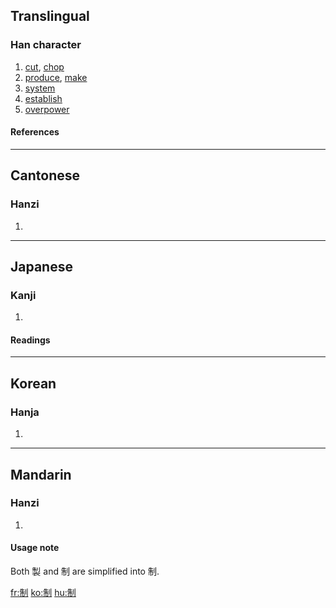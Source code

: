 {{see|製}}

==Translingual==
===Han character===
{{Han char|rn=18|rad=刀|as=06|sn=8|four=2220<sub>0</sub>|canj=竹月中弓 (HBLN)}}
# [[cut]], [[chop]]
# [[produce]], [[make]]
# [[system]]
# [[establish]]
# [[overpower]]
====References====
{{Han ref|kx=0139.020|dkj=01961|dj=0315.100|hdz=10335.010|uh=5236|ud=21046|bh=A8EE|bd=43246}}
----
==Cantonese==
===Hanzi===
{{yue-hanzi|jyut=|y=jai3}}
# {{defn|Cantonese}}
----
==Japanese==
===Kanji===
{{ja-kanji|grade=5|rs=刀06}}
# {{defn|Japanese}} 
====Readings====
{{ja-readings|on=[[せい]] (sei)|kun=[[おさえる]] (osaeru)}}
----
==Korean==
===Hanja===
{{ko-hanja|hangeul=제|rv=je|mr=che}}
# {{defn|Korean}}
----
==Mandarin==
===Hanzi===
{{cmn-hanzi|tra=製|pin=[[zhì]] ([[zhi4]])|wg=chih<sup>4</sup>}}
# {{defn|Mandarin}}

====Usage note====
Both 製 and 制 are simplified into 制.

[[fr:制]]
[[ko:制]]
[[hu:制]]
